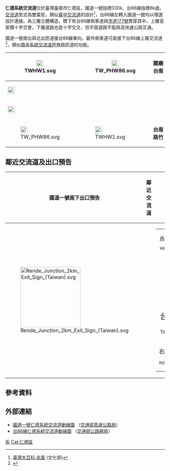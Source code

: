 {{Distinguish|仁德交流道}}
{{Infobox Taiwan Highway IC
| name = 仁德系統交流道
| name_en = Rende System Interchange
| rd_type  = NH
| rd_type2 = EX
| rd_number  = 1
| rd_number2 = 86
| exit  = 330
| exit2 = 8
| exit_name = 仁德系統
| image = Rende SIC on No1 National Highway.jpg
| imagename = 仁德系統交流道北上預告標誌
| location = [[臺灣|臺灣]][[臺南市|臺南市]][[仁德區|仁德區]]
| class = 環狀雙葉型
| time = 2004年5月19日
}}
'''仁德系統交流道'''位於臺灣臺南市仁德區，國道一號指標330k、台86線指標8k處。[[交流道|交流道]]型式為雙葉型，類似[[臺中交流道|臺中交流道]]的設計<ref>[http://nrch.culture.tw/twpedia.aspx?id=23650 臺灣大百科 余風] {{Wayback|url=http://nrch.culture.tw/twpedia.aspx?id=23650 |date=20200717111804 }}(文化部)</ref>，台86線左轉入國道一號均以環道設計連接。為三層立體構造，橋下有台86線側車道與[[市道177號|市道177號]]貫穿其中，上層高架橋十字交會，下層道路也是十字交叉，但平面道路不能與高快速公路互通。

國道一號南出與北出匝道接台86線東向，最外側車道可直接下台86線上崙交流道<ref>{{Cite web |url=https://www.youtube.com/watch?v=bzX63o4Lwa8 |title=臺南環線路景 |access-date=2018-04-14 |archive-date=2019-02-20 |archive-url=https://web.archive.org/web/20190220193815/https://www.youtube.com/watch?v=bzX63o4Lwa8 }}</ref>，類似[[鼎金系統交流道|鼎金系統交流道]]民族路匝道的功能。
{|class="wikitable" style="text-align:center"
! rowspan="3" | [[File:TWHW1.svg|23px]]
| rowspan="3" | {{Taiwan Highway IC|330|仁德系統}}
| [[File:TW_PHW86.svg|23px]]
| '''關廟　台南'''
|-
| colspan="2" | [[File:Taiwan_road_sign_d53_hsr_inline.svg|23px]]{{Blue|'''高鐵站'''}}
|-
| colspan="2" | [[File:Taiwan_road_sign_d53_airport_inline.svg|23px]]{{Blue|'''臺南航空站'''}}
|-
! [[File:TW_PHW86.svg|23px]]
| align="right" | {{Taiwan Highway IC|8|仁德系統}}
| [[File:TWHW1.svg|23px]]
| '''台南　路竹'''
|}

== 鄰近交流道及出口預告 ==
{|class="toccolours" border="1" cellpadding="4" style="margin:0 auto; border-collapse:collapse; text-align:center; white-space:nowrap"
! 國道一號南下出口預告 !! 鄰近交流道 !! 國道一號北上出口預告
|-
| [[File:Rende_Junction_2km_Exit_Sign_(Taiwan).svg|190px]]
| rowspan="3" |
{{Start expwy box|[[中華民國國道|中華民國國道]]}}
{{S-expwy IC|[[仁德交流道|仁德交流道]]|往　[[永康交流道|永康交流道]]}}
{{S-line|{{Jct|country=TWN|NH|1}}|330k|#007A36}}
{{S-expwy IC|[[仁德服務區|仁德服務區]]|往　[[路竹交流道|路竹交流道]]}}
{{New system|[[台灣省道快速公路|台灣省道快速公路]]}}
{{S-expwy IC|[[台南交流道|台南交流道]]|往　[[灣裡交流道|灣裡交流道]]}}
{{S-line|{{Jct|country=TWN|PH|86}}|8k|#9B0D15}}
{{S-expwy IC|[[上崙交流道|上崙交流道]]|往　[[大潭交流道|大潭交流道]]}}
{{Illus}}
{{Fwu|st|[[永康區|永康]]}}
{{Fwi|Full|327|仁德}}
{{Fwh|st}}
{{Fwm|TWHW1}}
{{Fwh|st|330|仁德系統|TWHW1|8|仁德系統|TW PHW86}}
{{Fwb|[[南區_(台南市)|南區]]|eh|Full|TW PHW86|Full|TW PHW86|Full|eh|[[歸仁區|歸仁]]}}
{{Fwh2|st|5|台南|10|上崙}}
{{Fwm|TWHW1}}
{{Fwh|st}}
{{Fwi3|ser|仁德}}
{{Fwd|st|[[岡山區|岡山]]}}
{{Fwed}}
| style="text-align:right; font-size:15px" | {{Taiwan Highway IC|330|仁德系統}}
{|style="width:190px; background-color:#007F00; color:#FFF; text-align:center; font-weight:bold"
| colspan="2" | <div style="margin:3px; line-height:15px; font-size:15px"><div style="display:inline-block; vertical-align:middle; margin-top:3px; margin-right:18px">西<div style="font-size:12px">WEST</div></div>[[File:TW_PHW86.svg|30px]]<div style="display:inline-block; vertical-align:middle; margin-top:3px; margin-left:18px">東<div style="font-size:12px">EAST</div></div></div>
|-
| style="width:90px; border-right:2px solid #FFF; line-height:24px; font-size:24px; word-spacing:12px" | 台 南<div style="font-size:15px">Tainan</div>
| style="width:90px; line-height:24px; font-size:24px; word-spacing:12px" | 關 廟<div style="font-size:15px">Guanmiao</div>
|-
| colspan="2" style="line-height:18px; font-size:18px; word-spacing:30px" | 右 線<div style="font-size:12px; word-spacing:18px">RIGHT LANE</div>
|}
|}

== 參考資料 ==
{{reflist}}

== 外部連結 ==
* [http://www.freeway.gov.tw/UserFiles/File/Traffic/7-1-2/01-330%E4%BB%81%E5%BE%B7%E7%B3%BB%E7%B5%B11060621.png 國道一號仁德系統交流道動線圖] {{Wayback|url=http://www.freeway.gov.tw/UserFiles/File/Traffic/7-1-2/01-330%E4%BB%81%E5%BE%B7%E7%B3%BB%E7%B5%B11060621.png |date=20170904013622 }}（[[交通部高速公路局|交通部高速公路局]]）
* [https://www.thb.gov.tw/resource/upload/Expressway/41a97cff-602c-437e-9b9b-09e97b82d709.jpg 台86線仁德系統交流道動線圖] {{Wayback|url=https://www.thb.gov.tw/resource/upload/Expressway/41a97cff-602c-437e-9b9b-09e97b82d709.jpg |date=20200717111821 }}（[[交通部公路總局|交通部公路總局]]）

{{中華民國國道1號}}
{{台86線}}

[[Cat:台南市交流道|系]]
[[Cat:仁德區|Cat:仁德區]]
